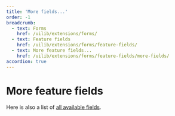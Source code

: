 ```yaml
---
title: 'More fields...'
order: -1
breadcrumb:
  - text: Forms
    href: /uilib/extensions/forms/
  - text: Feature fields
    href: /uilib/extensions/forms/feature-fields/
  - text: More feature fields...
    href: /uilib/extensions/forms/feature-fields/more-fields/
accordion: true
---
```



# More feature fields

Here is also a list of [all available fields](/uilib/extensions/forms/all-fields/).

<ListMoreFieldComponents size="medium" />
